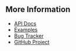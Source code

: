 ## More Information

- [API Docs](https://cljdoc.org/d/io.sentry/sentry-clj)
- [Examples](https://github.com/getsentry/sentry-clj/tree/master/examples)
- [Bug Tracker](https://github.com/getsentry/sentry-clj/issues)
- [GitHub Project](https://github.com/getsentry/sentry-clj)
